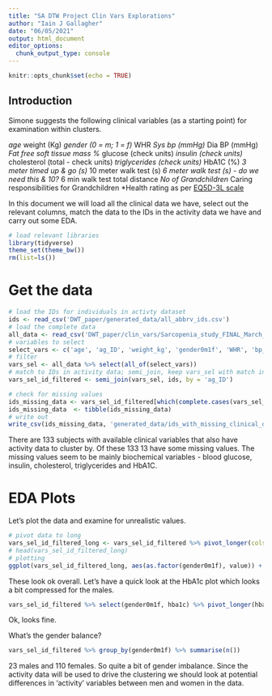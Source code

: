 ```yaml
---
title: "SA DTW Project Clin Vars Explorations"
author: "Iain J Gallagher"
date: "06/05/2021"
output: html_document
editor_options: 
  chunk_output_type: console
---
```


```r
knitr::opts_chunk$set(echo = TRUE)
```

## Introduction

Simone suggests the following clinical variables (as a starting point) for examination within clusters.

*age
*weight (Kg)
*gender (0 = m; 1 = f)
*WHR
*Sys bp (mmHg)
*Dia BP (mmHg)
*Fat free soft tissue mass % 
*glucose (check units)
*insulin (check units)
*cholesterol (total - check units)
*triglycerides (check units)
*HbA1C (%)
*3 meter timed up & go (s)
*10 meter walk test (s)
*6 meter walk test (s) - do we need this & 10?
*6 min walk test total distance
*No of Grandchildren
*Caring responsibilities for Grandchildren
*Health rating as per [EQ5D-3L scale](https://euroqol.org/eq-5d-instruments/eq-5d-3l-about/)

In this document we will load all the clinical data we have, select out the relevant columns, match the data to the IDs in the activity data we have and carry out some EDA. 

```r
# load relevant libraries
library(tidyverse)
theme_set(theme_bw())
rm(list=ls())
```

# Get the data

```r
# load the IDs for individuals in activty dataset
ids <- read_csv('DWT_paper/generated_data/all_abbrv_ids.csv')
# load the complete data
all_data <- read_csv('DWT_paper/clin_vars/Sarcopenia_study_FINAL_March_2021.csv')
# variables to select
select_vars <- c('age', 'ag_ID', 'weight_kg', 'gender0m1f', 'WHR', 'bp_sys', 'bp_dys', 'FFSTM_subtotal_%', 'glucose', 'insulin', 'total_chol', 'trigs', 'hba1c', 'up_go_3m_sec', 'ten_m_walk_test_sec', 'six_m_walk_sec', 'six_minute_total_distance_m', 'Grandchildren', 'Grandchild_care', 'Sum_EQ5D_3L')
# filter
vars_sel <- all_data %>% select(all_of(select_vars))
# match to IDs in activity data; semi_join, keep vars_sel with match in ids
vars_sel_id_filtered <- semi_join(vars_sel, ids, by = 'ag_ID')

# check for missing values
ids_missing_data <- vars_sel_id_filtered[which(complete.cases(vars_sel_id_filtered) == FALSE),]$ag_ID
ids_missing_data  <- tibble(ids_missing_data)
# write out
write_csv(ids_missing_data, 'generated_data/ids_with_missing_clinical_data.csv')
```

There are 133 subjects with available clinical variables that also have activity data to cluster by. Of these 133 13 have some missing values. The missing values seem to be mainly biochemical variables - blood glucose, insulin, cholesterol, triglycerides and HbA1C.

# EDA Plots

Let's plot the data and examine for unrealistic values.

```r
# pivot data to long
vars_sel_id_filtered_long <- vars_sel_id_filtered %>% pivot_longer(cols = c(3, 5:20), names_to = 'var', values_to = 'value')
# head(vars_sel_id_filtered_long)
# plotting
ggplot(vars_sel_id_filtered_long, aes(as.factor(gender0m1f), value)) + geom_boxplot() + facet_wrap(~var, scales = 'free_y')
```

These look ok overall. Let's have a quick look at the HbA1c plot which looks a bit compressed for the males.

```r
vars_sel_id_filtered %>% select(gender0m1f, hba1c) %>% pivot_longer(hba1c, names_to = 'hba1c', values_to = 'value') %>% ggplot(aes(as.factor(gender0m1f), value)) + geom_boxplot()
```

Ok, looks fine. 

What's the gender balance?

```r
vars_sel_id_filtered %>% group_by(gender0m1f) %>% summarise(n())
```

23 males and 110 females. So quite a bit of gender imbalance. Since the activity data will be used to drive the clustering we should look at potential differences in 'activity' variables between men and women in the data.
